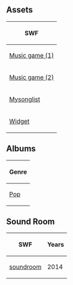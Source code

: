 {{CPW|SoundStudio|SoundStudio}}

==Assets==
{|class="wikitable" style="margin:auto;"
!SWF
|-
|[[Media:ClientMusicAssetsMusic game.swf|Music game (1)]]
|-
|[[Media:ClientMusicAssetsMusic game 2.swf|Music game (2)]]
|-
|[[Media:ClientMusicAssetsMusic mysonglist.swf|Mysonglist]]
|-
|[[Media:ClientMusicAssetsMusic widget.swf|Widget]]
|}

==Albums==
{|class="wikitable" style="margin:auto;"
!colspan=5|Genre
|-
|[[Media:MusicAlbumsAlbum pop.swf|Pop]]||[[Media:MusicAlbumsAlbum rock.swf|Rock]]||[[Media:MusicAlbumsAlbum dance.swf|Dance]]||[[Media:MusicAlbumsAlbum dubstep.swf|Dubstep]]||[[Media:MusicAlbumsAlbum spooky.swf|Spooky]]
|}

==Sound Room==
{|class="wikitable" style="margin:auto;"
!SWF!!Years
|-
|[[Media:RoomsSoundroom.swf|soundroom]]||2014
|}